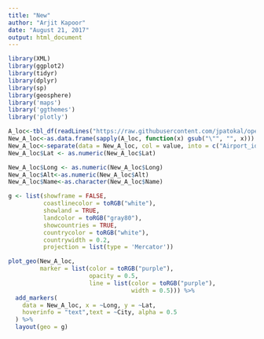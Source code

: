 ---
title: "New"
author: "Arjit Kapoor"
date: "August 21, 2017"
output: html_document
---

```{r,warning=FALSE}

library(XML)
library(ggplot2)
library(tidyr)
library(dplyr)
library(sp)
library(geosphere)
library('maps')
library('ggthemes')
library('plotly')

A_loc<-tbl_df(readLines("https://raw.githubusercontent.com/jpatokal/openflights/master/data/airports.dat"))
New_A_loc<-as.data.frame(sapply(A_loc, function(x) gsub("\"", "", x)))
New_A_loc<-separate(data = New_A_loc, col = value, into = c("Airport_id", "Name","City","Country","IATA","ICAO","Lat","Long","Alt","Timezone","DST","TZ","Type","Source"), sep = ",")
New_A_loc$Lat <- as.numeric(New_A_loc$Lat)

New_A_loc$Long <- as.numeric(New_A_loc$Long)
New_A_loc$Alt<-as.numeric(New_A_loc$Alt)
New_A_loc$Name<-as.character(New_A_loc$Name)

g <- list(showframe = FALSE,
          coastlinecolor = toRGB("white"),
          showland = TRUE,
          landcolor = toRGB("gray80"),
          showcountries = TRUE,
          countrycolor = toRGB("white"),
          countrywidth = 0.2,
          projection = list(type = 'Mercator'))

plot_geo(New_A_loc,
         marker = list(color = toRGB("purple"),
                       opacity = 0.5,
                       line = list(color = toRGB("purple"),
                                   width = 0.5))) %>%
  add_markers(
    data = New_A_loc, x = ~Long, y = ~Lat,
    hoverinfo = "text",text = ~City, alpha = 0.5
  ) %>%
  layout(geo = g)

```
